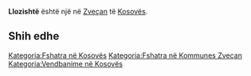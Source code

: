 {{Fshat në 
 | Emri                = Llozishtë
 | EmriAlt                = 
 | NAME_SHORT_FORM=      
 | NAME_GENERIC=      
 | NAME_SORT_NAME_RO=      LLOZISHTE
 | FULL_NAME_RO = Llozishtë
 | FULL_NAME_ND_RO=Llozishte
 | SORT_NAME_RG=LLOZISHTE
 | FULL_NAME_RG=Llozishtë
 | FULL_NAME_ND_RG=Llozishte
 | SRP_NAME_SHORT_FORM=      
 | SRP_NAME_GENERIC=      
 | SRP_NAME_SORT_NAME_RO=      
 | SRP_FULL_NAME_RO = 
 | SRP_FULL_NAME_ND_RO=
 | SRP_SORT_NAME_RG=
 | SRP_FULL_NAME_RG=
 | SRP_FULL_NAME_ND_RG=
 | Emri (Rasa dhanore) = 
 | Figura              = 
 | Shteti              = Kosovo
 | Komuna              = Zveçan
 | Kodi postar         = 
 | Sipërfaqja          = 

 | Popullsia           = 

 | Regj. i popullsisë  = 
 | Dend. e popullsisë  = 
 | Faqja zyrtare       = 
 <!--- Koordinatat ----> 
 | Gjerësia            = 42.976944
 | Gjatësia            = 20.818889
 | Lartësia            = 
}}
'''Llozishtë''' është një [[]] në [[Zveçan]] të [[Kosovës]].

<!-- == Gjeografia == -->
<!-- == Historia == -->
<!-- == Demografia == -->
== Shih edhe ==
{{Komuna Zveçan}}
{{Kosovo-Administrata-Cung}}

[[Kategoria:Fshatra në Kosovës]]
[[Kategoria:Fshatra në Kommunes Zveçan]]
[[Kategoria:Vendbanime në Kosovës]]